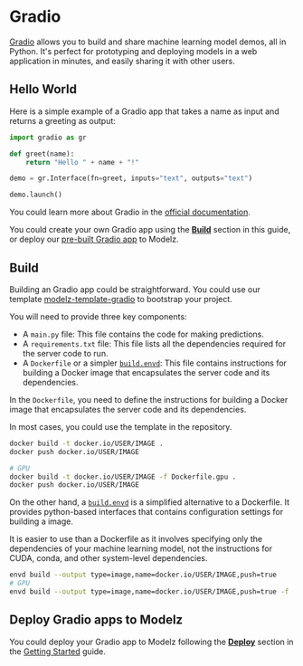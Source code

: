 # Gradio

[Gradio](https://gradio.app/) allows you to build and share machine learning model demos, all in Python. It's perfect for prototyping and deploying models in a web application in minutes, and easily sharing it with other users.

## Hello World

Here is a simple example of a Gradio app that takes a name as input and returns a greeting as output:

```python copy
import gradio as gr

def greet(name):
    return "Hello " + name + "!"

demo = gr.Interface(fn=greet, inputs="text", outputs="text")

demo.launch()
```

You could learn more about Gradio in the [official documentation](https://gradio.app/quickstart/).

You could create your own Gradio app using the [**Build**](#build) section in this guide, or deploy our [pre-built Gradio app](../templates) to Modelz.

## Build

Building an Gradio app could be straightforward. You could use our template [modelz-template-gradio](https://github.com/tensorchord/modelz-template-gradio) to bootstrap your project.

You will need to provide three key components:

- A `main.py` file: This file contains the code for making predictions.
- A `requirements.txt` file: This file lists all the dependencies required for the server code to run.
- A `Dockerfile` or a simpler [`build.envd`](https://envd.tensorchord.ai/guide/getting-started.html): This file contains instructions for building a Docker image that encapsulates the server code and its dependencies.

In the `Dockerfile`, you need to define the instructions for building a Docker image that encapsulates the server code and its dependencies.

In most cases, you could use the template in the repository.

```bash copy
docker build -t docker.io/USER/IMAGE .
docker push docker.io/USER/IMAGE

# GPU
docker build -t docker.io/USER/IMAGE -f Dockerfile.gpu .
docker push docker.io/USER/IMAGE
```

On the other hand, a [`build.envd`](https://envd.tensorchord.ai/guide/getting-started.html) is a simplified alternative to a Dockerfile. It provides python-based interfaces that contains configuration settings for building a image. 

It is easier to use than a Dockerfile as it involves specifying only the dependencies of your machine learning model, not the instructions for CUDA, conda, and other system-level dependencies.

```bash copy
envd build --output type=image,name=docker.io/USER/IMAGE,push=true
# GPU
envd build --output type=image,name=docker.io/USER/IMAGE,push=true -f :build_gpu
```

## Deploy Gradio apps to Modelz

You could deploy your Gradio app to Modelz following the [**Deploy**](../gettingstarted/deploy) section in the [Getting Started](../gettingstarted) guide.

